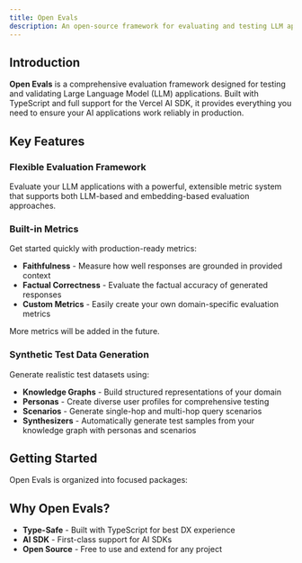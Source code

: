 ```yaml
---
title: Open Evals
description: An open-source framework for evaluating and testing LLM applications with built-in metrics and synthetic data generation.
---
```


## Introduction

**Open Evals** is a comprehensive evaluation framework designed for testing and validating Large Language Model (LLM) applications.
Built with TypeScript and full support for the Vercel AI SDK, it provides everything you need to ensure your AI applications work reliably in production.

## Key Features

### Flexible Evaluation Framework

Evaluate your LLM applications with a powerful, extensible metric system that supports both LLM-based and embedding-based evaluation approaches.

### Built-in Metrics

Get started quickly with production-ready metrics:

- **Faithfulness** - Measure how well responses are grounded in provided context
- **Factual Correctness** - Evaluate the factual accuracy of generated responses
- **Custom Metrics** - Easily create your own domain-specific evaluation metrics

<Callout>More metrics will be added in the future.</Callout>

### Synthetic Test Data Generation

Generate realistic test datasets using:

- **Knowledge Graphs** - Build structured representations of your domain
- **Personas** - Create diverse user profiles for comprehensive testing
- **Scenarios** - Generate single-hop and multi-hop query scenarios
- **Synthesizers** - Automatically generate test samples from your knowledge graph with personas and scenarios

## Getting Started

Open Evals is organized into focused packages:

<Cards>
  <Card
    title="@open-evals/core"
    description="Core evaluation framework with dataset management and metric system"
    href="/docs/core"
  />
  <Card
    title="@open-evals/metrics"
    description="Built-in evaluation metrics for common use cases"
    href="/docs/metrics"
  />
  <Card
    title="@open-evals/generator"
    description="Synthetic test data generation with personas and scenarios"
    href="/docs/generator"
  />
  <Card
    title="@open-evals/rag"
    description="RAG utilities including document splitters"
    href="/docs/rag"
  />
</Cards>

## Why Open Evals?

- **Type-Safe** - Built with TypeScript for best DX experience
- **AI SDK** - First-class support for AI SDKs
- **Open Source** - Free to use and extend for any project
